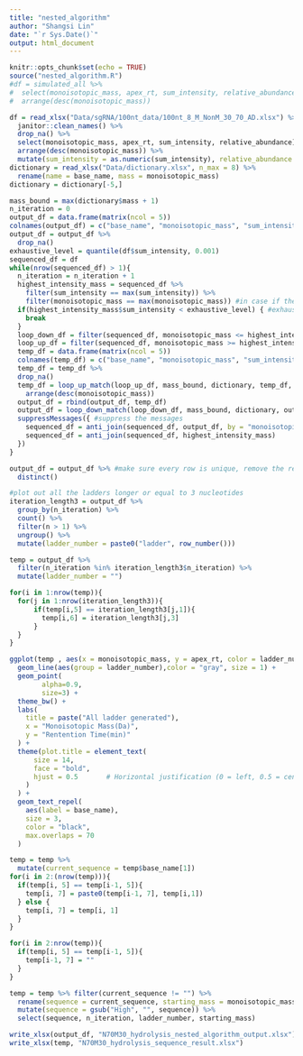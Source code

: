 ```yaml
---
title: "nested_algorithm"
author: "Shangsi Lin"
date: "`r Sys.Date()`"
output: html_document
---
```


```r
knitr::opts_chunk$set(echo = TRUE)
source("nested_algorithm.R")
#df = simulated_all %>% 
#  select(monoisotopic_mass, apex_rt, sum_intensity, relative_abundance) %>% 
#  arrange(desc(monoisotopic_mass))

df = read_xlsx("Data/sgRNA/100nt_data/100nt_8_M_NonM_30_70_AD.xlsx") %>% 
  janitor::clean_names() %>% 
  drop_na() %>% 
  select(monoisotopic_mass, apex_rt, sum_intensity, relative_abundance) %>% 
  arrange(desc(monoisotopic_mass)) %>%
  mutate(sum_intensity = as.numeric(sum_intensity), relative_abundance = as.numeric(relative_abundance))
dictionary = read_xlsx("Data/dictionary.xlsx", n_max = 8) %>% 
  rename(name = base_name, mass = monoisotopic_mass)
dictionary = dictionary[-5,]
```

```r
mass_bound = max(dictionary$mass + 1)
n_iteration = 0
output_df = data.frame(matrix(ncol = 5))
colnames(output_df) = c("base_name", "monoisotopic_mass", "sum_intensity", "apex_rt", "n_iteration")
output_df = output_df %>% 
  drop_na()
exhaustive_level = quantile(df$sum_intensity, 0.001)
sequenced_df = df
while(nrow(sequenced_df) > 1){
  n_iteration = n_iteration + 1
  highest_intensity_mass = sequenced_df %>%
    filter(sum_intensity == max(sum_intensity)) %>% 
    filter(monoisotopic_mass == max(monoisotopic_mass)) #in case if there are two data points with same level of intensity
  if(highest_intensity_mass$sum_intensity < exhaustive_level) { #exhaustion reached
    break
  }
  loop_down_df = filter(sequenced_df, monoisotopic_mass <= highest_intensity_mass$monoisotopic_mass)
  loop_up_df = filter(sequenced_df, monoisotopic_mass >= highest_intensity_mass$monoisotopic_mass)
  temp_df = data.frame(matrix(ncol = 5))
  colnames(temp_df) = c("base_name", "monoisotopic_mass", "sum_intensity", "apex_rt", "n_iteration")
  temp_df = temp_df %>% 
  drop_na()
  temp_df = loop_up_match(loop_up_df, mass_bound, dictionary, temp_df, n_iteration, begin = FALSE) %>% 
    arrange(desc(monoisotopic_mass))
  output_df = rbind(output_df, temp_df)
  output_df = loop_down_match(loop_down_df, mass_bound, dictionary, output_df, n_iteration, begin = FALSE)
  suppressMessages({ #suppress the messages
    sequenced_df = anti_join(sequenced_df, output_df, by = "monoisotopic_mass")
    sequenced_df = anti_join(sequenced_df, highest_intensity_mass)
  })
}

output_df = output_df %>% #make sure every row is unique, remove the replication of two high mass points in one iteration
  distinct()

#plot out all the ladders longer or equal to 3 nucleotides
iteration_length3 = output_df %>% 
  group_by(n_iteration) %>% 
  count() %>% 
  filter(n > 1) %>% 
  ungroup() %>% 
  mutate(ladder_number = paste0("ladder", row_number()))

temp = output_df %>% 
  filter(n_iteration %in% iteration_length3$n_iteration) %>% 
  mutate(ladder_number = "") 

for(i in 1:nrow(temp)){
  for(j in 1:nrow(iteration_length3)){
      if(temp[i,5] == iteration_length3[j,1]){
        temp[i,6] = iteration_length3[j,3]
      }
  }
}

ggplot(temp , aes(x = monoisotopic_mass, y = apex_rt, color = ladder_number)) +
  geom_line(aes(group = ladder_number),color = "gray", size = 1) +
  geom_point(
        alpha=0.9,
        size=3) +
  theme_bw() +
  labs(
    title = paste("All ladder generated"),
    x = "Monoisotopic Mass(Da)",
    y = "Rentention Time(min)"
  ) +
  theme(plot.title = element_text(
      size = 14,        
      face = "bold",    
      hjust = 0.5       # Horizontal justification (0 = left, 0.5 = center, 1 = right)
    )
  ) +
  geom_text_repel(
    aes(label = base_name),  
    size = 3,               
    color = "black",        
    max.overlaps = 70       
  )

temp = temp %>% 
  mutate(current_sequence = temp$base_name[1]) 
for(i in 2:(nrow(temp))){
  if(temp[i, 5] == temp[i-1, 5]){
    temp[i, 7] = paste0(temp[i-1, 7], temp[i,1])
  } else {
    temp[i, 7] = temp[i, 1]
  }
}

for(i in 2:nrow(temp)){
  if(temp[i, 5] == temp[i-1, 5]){
    temp[i-1, 7] = ""
  }
}

temp = temp %>% filter(current_sequence != "") %>% 
  rename(sequence = current_sequence, starting_mass = monoisotopic_mass) %>% 
  mutate(sequence = gsub("High", "", sequence)) %>% 
  select(sequence, n_iteration, ladder_number, starting_mass)

write_xlsx(output_df, "N70M30_hydrolysis_nested_algorithm_output.xlsx")
write_xlsx(temp, "N70M30_hydrolysis_sequence_result.xlsx")
```

